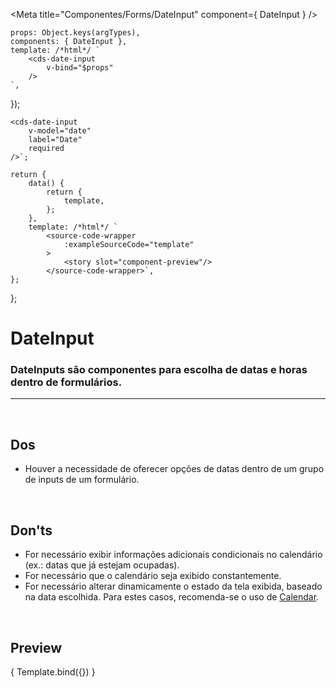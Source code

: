 
<Meta
	title="Componentes/Forms/DateInput"
	component={ DateInput }
/>

	props: Object.keys(argTypes),
	components: { DateInput },
	template: /*html*/ `
		<cds-date-input
			v-bind="$props"
		/>
	`,
});

	<cds-date-input
		v-model="date"
		label="Date"
		required
	/>`;

	return {
		data() {
			return {
				template,
			};
		},
		template: /*html*/ `
			<source-code-wrapper
				:exampleSourceCode="template"
			>
				<story slot="component-preview"/>
			</source-code-wrapper>`,
	};
};

# DateInput

### DateInputs são componentes para escolha de datas e horas dentro de formulários.
---
<br />

## Dos
- Houver a necessidade de oferecer opções de datas dentro de um grupo de inputs de um formulário.

<br />

## Don'ts
- For necessário exibir informações adicionais condicionais no calendário (ex.: datas que já estejam ocupadas).
- For necessário que o calendário seja exibido constantemente.
- For necessário alterar dinamicamente o estado da tela exibida, baseado na data escolhida. Para estes casos,
recomenda-se o uso de <a href="https://sysvale.github.io/cuida/?path=/docs/componentes-forms-calendar--calendar">Calendar</a>.

<br />

## Preview

<Canvas>
	<Story
		name="DateInput"
		decorators={[docsDecorator]}
		args={{
			required: true,
		}}
	>
		{ Template.bind({}) }
	</Story>
</Canvas>

<ArgsTable story="DateInput" />
